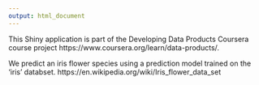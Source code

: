---
output: html_document
---

This Shiny application is part of the Developing Data Products Coursera course project
https://www.coursera.org/learn/data-products/.

We predict an iris flower species using a prediction model trained on the 'iris' databset.
https://en.wikipedia.org/wiki/Iris_flower_data_set
